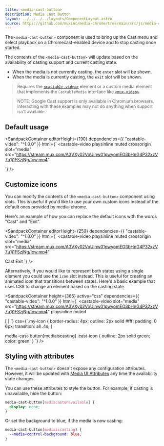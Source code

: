 ```yaml
---
title: <media-cast-button>
description: Media Cast Button
layout: ../../../../layouts/ComponentLayout.astro
source: https://github.com/muxinc/media-chrome/tree/main/src/js/media-cast-button.js
---
```



The `<media-cast-button>` component is used to bring up the Cast menu and select playback on a Chromecast-enabled device and to stop casting once started.

The contents of the `<media-cast-button>` will update based on the availability of casting support and current casting state.
- When the media is not currently casting, the `enter` slot will be shown.
- When the media is currently casting, the `exit` slot will be shown.

> Requires the [`<castable-video>`](https://github.com/muxinc/castable-video) element
or a custom media element that implements the `CastableMedia` interface like
[`<mux-video>`](https://github.com/muxinc/elements/tree/main/packages/mux-video).

> NOTE: Google Cast support is only available in Chromium browsers. Interacting with these examples may not do anything when support isn't available.

## Default usage

<SandpackContainer
  editorHeight={190}
  dependencies={{
    "castable-video": "^1.0.0"
  }}
  html={`<media-controller>
  <castable-video
    playsinline muted crossorigin
    slot="media"
    src="https://stream.mux.com/A3VXy02VoUinw01pwyomEO3bHnG4P32xzV7u1j1FSzjNg/low.mp4"
  ></castable-video>
  <media-cast-button></media-cast-button>
</media-controller>`}
/>

## Customize icons

You can modify the contents of the `<media-cast-button>` component using slots. This is useful if you'd like to use your own custom icons instead of the default ones provided by media-chrome.

Here's an example of how you can replace the default icons with the words "Cast" and "Exit".

<SandpackContainer
  editorHeight={250}
  dependencies={{
    "castable-video": "^1.0.0"
  }}
  html={`<media-controller>
  <castable-video
    playsinline muted crossorigin
    slot="media"
    src="https://stream.mux.com/A3VXy02VoUinw01pwyomEO3bHnG4P32xzV7u1j1FSzjNg/low.mp4"
  ></castable-video>
  <media-cast-button>
    <span slot="enter">Cast</span>
    <span slot="exit">Exit</span>
  </media-cast-button>
</media-controller>`}
/>

Alternatively, if you would like to represent both states using a single element you could use the `icon` slot instead. This is useful for creating an animated icon that transitions between states. Here's a basic example that uses CSS to change an element based on the casting state.

<SandpackContainer
  height={365}
  active="css"
  dependencies={{
    "castable-video": "^1.0.0"
  }}
  html={`<media-controller>
  <castable-video
    slot="media"
    src="https://stream.mux.com/A3VXy02VoUinw01pwyomEO3bHnG4P32xzV7u1j1FSzjNg/low.mp4"
    playsinline
    muted
  ></castable-video>
  <media-cast-button>
    <span class="my-icon" slot="icon">[ ]</span>
  </media-cast-button>
</media-controller>`}
css={`.my-icon {
  border-radius: 4px;
  outline: 2px solid #fff;
  padding: 0 6px;
  transition: all .4s;
}

media-cast-button[mediaiscasting] .cast-icon {
  outline: 2px solid green;
  color: green;
}
`}
/>

## Styling with attributes

The `<media-cast-button>` doesn't expose any configuration attributes.
However, it will be updated with [Media UI Attributes](#media-ui-attributes) any time the availability state changes.

You can use these attributes to style the button. For example, if casting is unavailable, hide the button:

```css
media-cast-button[mediacastunavailable] {
  display: none;
}
```

Or set the background to blue, if the media is now casting:
```css
media-cast-button[mediaiscasting] {
  --media-control-background: blue;
}
